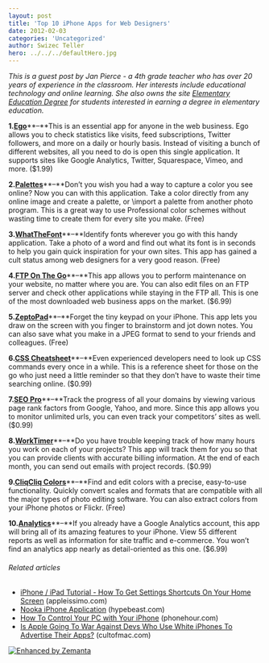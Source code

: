 ```yaml
---
layout: post
title: 'Top 10 iPhone Apps for Web Designers'
date: 2012-02-03
categories: 'Uncategorized'
author: Swizec Teller
hero: ../../../defaultHero.jpg
---
```

_This is a guest post by Jan Pierce - a 4th grade teacher who has over 20 years of experience in the classroom. Her interests include educational technology and online learning. She also owns the site [Elementary Education Degree](http://www.elementaryeducationdegree.com) for students interested in earning a degree in elementary education._



**1.**[**Ego**](http://itunes.apple.com/us/app/ego/id306785502?mt=8)**–**This is an essential app for anyone in the web business. Ego allows you to check statistics like visits, feed subscriptions, Twitter followers, and more on a daily or hourly basis. Instead of visiting a bunch of different websites, all you need to do is open this single application. It supports sites like Google Analytics, Twitter, Squarespace, Vimeo, and more. ($1.99)



**2.**[**Palettes**](http://itunes.apple.com/us/app/palettes/id297157708?mt=8)**–**Don’t you wish you had a way to capture a color you see online? Now you can with this application. Take a color directly from any online image and create a palette, or \\import a palette from another photo program. This is a great way to use Professional color schemes without wasting time to create them for every site you make. (Free)



**3.**[**WhatTheFont**](http://itunes.apple.com/us/app/whatthefont/id304304134?mt=8)**–**Identify fonts wherever you go with this handy application. Take a photo of a word and find out what its font is in seconds to help you gain quick inspiration for your own sites. This app has gained a cult status among web designers for a very good reason. (Free)



**4.**[**FTP On The Go**](http://itunes.apple.com/us/app/ftp-on-the-go/id286479936?mt=8)**–**This app allows you to perform maintenance on your website, no matter where you are. You can also edit files on an FTP server and check other applications while staying in the FTP all. This is one of the most downloaded web business apps on the market. ($6.99)



**5.**[**ZeptoPad**](http://itunes.apple.com/us/app/zeptopad-free-brainstorming/id299173403?mt=8)**–**Forget the tiny keypad on your iPhone. This app lets you draw on the screen with you finger to brainstorm and jot down notes. You can also save what you make in a JPEG format to send to your friends and colleagues. (Free)



**6.**[**CSS Cheatsheet**](http://itunes.apple.com/us/app/css-cheat-sheet/id301093674?mt=8)**–**Even experienced developers need to look up CSS commands every once in a while. This is a reference sheet for those on the go who just need a little reminder so that they don’t have to waste their time searching online. ($0.99)



**7.**[**SEO Pro**](http://itunes.apple.com/us/app/seo-pro/id377980606?mt=8)**–**Track the progress of all your domains by viewing various page rank factors from Google, Yahoo, and more. Since this app allows you to monitor unlimited urls, you can even track your competitors’ sites as well. ($0.99)



**8.**[**WorkTimer**](http://itunes.apple.com/us/app/worktimer/id293280857?mt=8)**–**Do you have trouble keeping track of how many hours you work on each of your projects? This app will track them for you so that you can provide clients with accurate billing information. At the end of each month, you can send out emails with project records. ($0.99)



**9.**[**CliqCliq Colors**](http://itunes.apple.com/us/app/cliqcliq-colors/id291725775?mt=8)**–**Find and edit colors with a precise, easy-to-use functionality. Quickly convert scales and formats that are compatible with all the major types of photo editing software. You can also extract colors from your iPhone photos or Flickr. (Free)



**10.**[**Analytics**](http://itunes.apple.com/us/app/analytics-app/id303689911?mt=8)**–**If you already have a Google Analytics account, this app will bring all of its amazing features to your iPhone. View 55 different reports as well as information for site traffic and e-commerce. You won’t find an analytics app nearly as detail-oriented as this one. ($6.99)

###### Related articles

- [iPhone / iPad Tutorial - How To Get Settings Shortcuts On Your Home Screen](http://appleissimo.com/2012/01/25/iphone-ipad-tutorial-how-to-get-settings-shortcuts-on-your-home-screen/) (appleissimo.com)
- [Nooka iPhone Application](http://hypebeast.com/2012/02/nooka-iphone-application/) (hypebeast.com)
- [How To Control Your PC with Your iPhone](http://www.phonehour.com/how-to/how-to-control-your-pc-with-your-iphone/) (phonehour.com)
- [Is Apple Going To War Against Devs Who Use White iPhones To Advertise Their Apps?](http://www.cultofmac.com/144193/apple-going-to-war-against-devs-who-use-white-iphones-to-advertise-apps/) (cultofmac.com)

[![Enhanced by Zemanta](http://img.zemanta.com/zemified_e.png?x-id=add1a9cb-5491-48a5-8f9e-0974c3696f29)](http://www.zemanta.com/ "Enhanced by Zemanta")